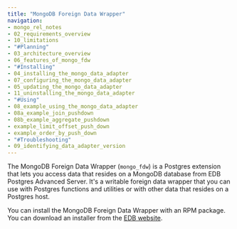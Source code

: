 ```yaml
---
title: "MongoDB Foreign Data Wrapper"
navigation: 
- mongo_rel_notes
- 02_requirements_overview
- 10_limitations
- "#Planning"
- 03_architecture_overview
- 06_features_of_mongo_fdw
- "#Installing"
- 04_installing_the_mongo_data_adapter
- 07_configuring_the_mongo_data_adapter
- 05_updating_the_mongo_data_adapter
- 11_uninstalling_the_mongo_data_adapter
- "#Using"
- 08_example_using_the_mongo_data_adapter
- 08a_example_join_pushdown
- 08b_example_aggregate_pushdown
- example_limit_offset_push_down
- example_order_by_push_down
- "#Troubleshooting"
- 09_identifying_data_adapter_version
---
```


The MongoDB Foreign Data Wrapper (`mongo_fdw`) is a Postgres extension that lets you access data that resides on a MongoDB database from EDB Postgres Advanced Server. It's a writable foreign data wrapper that you can use with Postgres functions and utilities or with other data that resides on a Postgres host.

You can install the MongoDB Foreign Data Wrapper with an RPM package. You can download an installer from the [EDB website](https://www.enterprisedb.com/software-downloads-postgres/).


